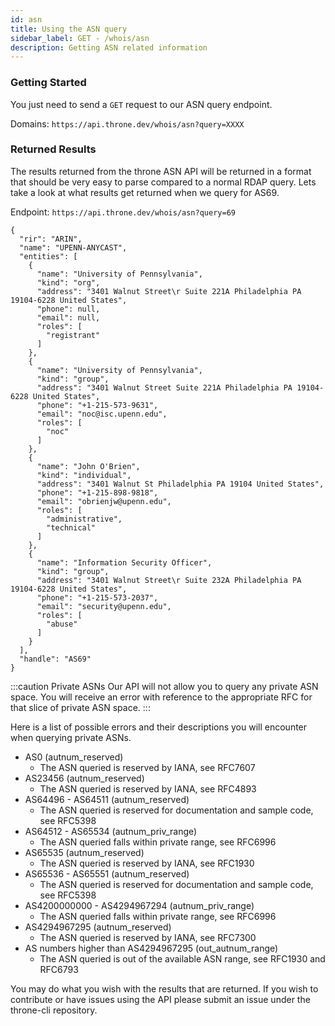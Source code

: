 ```yaml
---
id: asn
title: Using the ASN query
sidebar_label: GET - /whois/asn
description: Getting ASN related information
---
```


### Getting Started

You just need to send a `GET` request to our ASN query endpoint.

Domains: `https://api.throne.dev/whois/asn?query=XXXX`

### Returned Results

The results returned from the throne ASN API will be returned in a format that should be very easy to parse compared to a normal RDAP query. Lets take a look at what results get returned when we query for AS69. 

Endpoint: `https://api.throne.dev/whois/asn?query=69`

```title=Example - ASN Query - 69
{
  "rir": "ARIN",
  "name": "UPENN-ANYCAST",
  "entities": [
    {
      "name": "University of Pennsylvania",
      "kind": "org",
      "address": "3401 Walnut Street\r Suite 221A Philadelphia PA 19104-6228 United States",
      "phone": null,
      "email": null,
      "roles": [
        "registrant"
      ]
    },
    {
      "name": "University of Pennsylvania",
      "kind": "group",
      "address": "3401 Walnut Street Suite 221A Philadelphia PA 19104-6228 United States",
      "phone": "+1-215-573-9631",
      "email": "noc@isc.upenn.edu",
      "roles": [
        "noc"
      ]
    },
    {
      "name": "John O'Brien",
      "kind": "individual",
      "address": "3401 Walnut St Philadelphia PA 19104 United States",
      "phone": "+1-215-898-9818",
      "email": "obrienjw@upenn.edu",
      "roles": [
        "administrative",
        "technical"
      ]
    },
    {
      "name": "Information Security Officer",
      "kind": "group",
      "address": "3401 Walnut Street\r Suite 232A Philadelphia PA 19104-6228 United States",
      "phone": "+1-215-573-2037",
      "email": "security@upenn.edu",
      "roles": [
        "abuse"
      ]
    }
  ],
  "handle": "AS69"
}
```

:::caution Private ASNs
Our API will not allow you to query any private ASN space. You will receive an error with reference to the appropriate RFC for that slice of private ASN space.
:::

Here is a list of possible errors and their descriptions you will encounter when querying private ASNs.

* AS0 (autnum_reserved)
  * The ASN queried is reserved by IANA, see RFC7607
* AS23456 (autnum_reserved)
  * The ASN queried is reserved by IANA, see RFC4893
* AS64496 - AS64511 (autnum_reserved)
  * The ASN queried is reserved for documentation and sample code, see RFC5398
* AS64512 - AS65534 (autnum_priv_range)
  * The ASN queried falls within private range, see RFC6996
* AS65535 (autnum_reserved)
  * The ASN queried is reserved by IANA, see RFC1930
* AS65536 - AS65551 (autnum_reserved)
  * The ASN queried is reserved for documentation and sample code, see RFC5398
* AS4200000000 - AS4294967294 (autnum_priv_range)
  * The ASN queried falls within private range, see RFC6996
* AS4294967295 (autnum_reserved)
  * The ASN queried is reserved by IANA, see RFC7300
* AS numbers higher than AS4294967295 (out_autnum_range)
  * The ASN queried is out of the available ASN range, see RFC1930 and RFC6793


You may do what you wish with the results that are returned. If you wish to contribute or have issues using the API please submit an issue under the throne-cli repository.